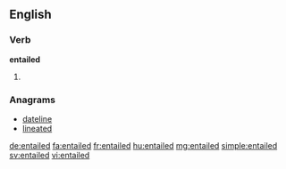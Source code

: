 ==English==

===Verb===
'''entailed'''

# {{en-past of|entail}}

===Anagrams===
* [[dateline#English|dateline]]
* [[lineated#English|lineated]]

[[de:entailed]]
[[fa:entailed]]
[[fr:entailed]]
[[hu:entailed]]
[[mg:entailed]]
[[simple:entailed]]
[[sv:entailed]]
[[vi:entailed]]